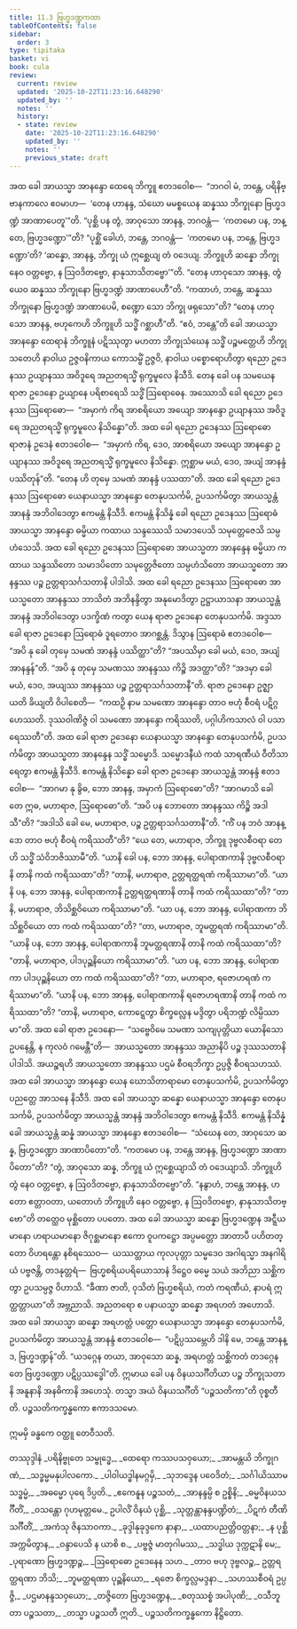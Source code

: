 ```yaml
---
title: 11.3 ဗြဟ္မဒဏ္ဍကထာ
tableOfContents: false
sidebar:
  order: 3
type: tipitaka
basket: vi
book: cula
review:
  current: review
  updated: '2025-10-22T11:23:16.648290'
  updated_by: ''
  notes: ''
  history:
  - state: review
    date: '2025-10-22T11:23:16.648290'
    updated_by: ''
    notes: ''
    previous_state: draft
---
```



<ReviewStatus review={frontmatter.review} showDetails={true} />

<HypothesisAnnotation frontmatter={frontmatter} />

<DynamicBreadcrumb />

<Division number="445" book="cula" e="ch" v="4" p="487">

<Paragraph number="2209" book="cula">
အထ ခေါ အာယသ္မာ အာနန္ဒော ထေရေ ဘိက္ခူ ဧတဒဝေါစ—  “ဘဂဝါ မံ, ဘန္တေ, ပရိနိဗ္ဗာနကာလေ ဧဝမာဟ—  ‘တေန ဟာနန္ဒ, သံဃော မမစ္စယေန ဆန္နဿ ဘိက္ခုနော ဗြဟ္မဒဏ္ဍံ အာဏာပေတူ’”တိ. “ပုစ္ဆိ ပန တွံ, အာဝုသော အာနန္ဒ, ဘဂဝန္တံ—  ‘ကတမော ပန, ဘန္တေ, ဗြဟ္မဒဏ္ဍော’”တိ? “ပုစ္ဆိံ ခေါဟံ, ဘန္တေ, ဘဂဝန္တံ—  ‘ကတမော ပန, ဘန္တေ, ဗြဟ္မဒဏ္ဍော’တိ? ‘ဆန္နော, အာနန္ဒ, ဘိက္ခု ယံ ဣစ္ဆေယျ တံ ဝဒေယျ. ဘိက္ခူဟိ ဆန္နော ဘိက္ခု နေဝ ဝတ္တဗ္ဗော, န ဩဝဒိတဗ္ဗော, နာနုသာသိတဗ္ဗော’”တိ. “တေန ဟာဝုသော အာနန္ဒ, တွံယေဝ ဆန္နဿ ဘိက္ခုနော ဗြဟ္မဒဏ္ဍံ အာဏာပေဟီ”တိ. “ကထာဟံ, ဘန္တေ, ဆန္နဿ ဘိက္ခုနော ဗြဟ္မဒဏ္ဍံ အာဏာပေမိ, စဏ္ဍော သော ဘိက္ခု ဖရုသော”တိ? “တေန ဟာဝုသော အာနန္ဒ, ဗဟုကေဟိ ဘိက္ခူဟိ သဒ္ဓိံ ဂစ္ဆာဟီ”တိ. “ဧဝံ, ဘန္တေ”တိ ခေါ အာယသ္မာ အာနန္ဒော ထေရာနံ ဘိက္ခူနံ ပဋိဿုတွာ မဟတာ ဘိက္ခုသံဃေန သဒ္ဓိံ ပဉ္စမတ္တေဟိ ဘိက္ခုသတေဟိ နာဝါယ ဥဇ္ဇဝနိကာယ ကောသမ္ဗိံ ဥဇ္ဇဝိ, နာဝါယ ပစ္စောရောဟိတွာ ရညော ဥဒေနဿ ဥယျာနဿ အဝိဒူရေ အညတရသ္မိံ ရုက္ခမူလေ နိသီဒိ. တေန ခေါ ပန သမယေန ရာဇာ ဥဒေနော ဥယျာနေ ပရိစာရေသိ သဒ္ဓိံ ဩရောဓေန. အဿောသိ ခေါ ရညော ဥဒေနဿ ဩရောဓော—  “အမှာကံ ကိရ အာစရိယော အယျော အာနန္ဒော ဥယျာနဿ အဝိဒူရေ အညတရသ္မိံ ရုက္ခမူလေ နိသိန္နော”တိ. အထ ခေါ ရညော ဥဒေနဿ ဩရောဓော ရာဇာနံ ဥဒေနံ ဧတဒဝေါစ—  “အမှာကံ ကိရ, ဒေဝ, အာစရိယော အယျော အာနန္ဒော ဥယျာနဿ အဝိဒူရေ အညတရသ္မိံ ရုက္ခမူလေ နိသိန္နော. ဣစ္ဆာမ မယံ, ဒေဝ, အယျံ အာနန္ဒံ ပဿိတုန်”တိ. “တေန ဟိ တုမှေ သမဏံ အာနန္ဒံ ပဿထာ”တိ.
</Paragraph>

<Paragraph number="2210" book="cula">
အထ ခေါ ရညော ဥဒေနဿ ဩရောဓော ယေနာယသ္မာ အာနန္ဒော တေနုပသင်္ကမိ, ဥပသင်္ကမိတွာ အာယသ္မန္တံ အာနန္ဒံ အဘိဝါဒေတွာ ဧကမန္တံ နိသီဒိ. ဧကမန္တံ နိသိန္နံ ခေါ ရညော ဥဒေနဿ ဩရောဓံ အာယသ္မာ အာနန္ဒော ဓမ္မိယာ ကထာယ သန္ဒဿေသိ သမာဒပေသိ သမုတ္တေဇေသိ သမ္ပဟံသေသိ. အထ ခေါ ရညော ဥဒေနဿ ဩရောဓော အာယသ္မတာ အာနန္ဒေန ဓမ္မိယာ ကထာယ သန္ဒဿိတော သမာဒပိတော သမုတ္တေဇိတော သမ္ပဟံသိတော အာယသ္မတော အာနန္ဒဿ ပဉ္စ ဥတ္တရာသင်္ဂသတာနိ ပါဒါသိ. အထ ခေါ ရညော ဥဒေနဿ ဩရောဓော အာယသ္မတော အာနန္ဒဿ ဘာသိတံ အဘိနန္ဒိတွာ အနုမောဒိတွာ ဥဋ္ဌာယာသနာ အာယသ္မန္တံ အာနန္ဒံ အဘိဝါဒေတွာ ပဒက္ခိဏံ ကတွာ ယေန ရာဇာ ဥဒေနော တေနုပသင်္ကမိ. အဒ္ဒသာ ခေါ ရာဇာ ဥဒေနော ဩရောဓံ ဒူရတောဝ အာဂစ္ဆန္တံ. ဒိသွာန ဩရောဓံ ဧတဒဝေါစ—  “အပိ နု ခေါ တုမှေ သမဏံ အာနန္ဒံ ပဿိတ္ထာ”တိ? “အပဿိမှာ ခေါ မယံ, ဒေဝ, အယျံ အာနန္ဒန်”တိ. “အပိ နု တုမှေ သမဏဿ အာနန္ဒဿ ကိဉ္စိ အဒတ္ထာ”တိ? “အဒမှာ ခေါ မယံ, ဒေဝ, အယျဿ အာနန္ဒဿ ပဉ္စ ဥတ္တရာသင်္ဂသတာနီ”တိ. ရာဇာ ဥဒေနော ဥဇ္ဈာယတိ ခိယျတိ ဝိပါစေတိ—  “ကထဉှိ နာမ သမဏော အာနန္ဒော တာဝ ဗဟုံ စီဝရံ ပဋိဂ္ဂဟေဿတိ. ဒုဿဝါဏိဇ္ဇံ ဝါ သမဏော အာနန္ဒော ကရိဿတိ, ပဂ္ဂါဟိကသာလံ ဝါ ပသာရေဿတီ”တိ.
</Paragraph>

<Paragraph number="2211" book="cula">
အထ ခေါ ရာဇာ ဥဒေနော ယေနာယသ္မာ အာနန္ဒော တေနုပသင်္ကမိ, ဥပသင်္ကမိတွာ အာယသ္မတာ အာနန္ဒေန သဒ္ဓိံ သမ္မောဒိ. သမ္မောဒနီယံ ကထံ သာရဏီယံ ဝီတိသာရေတွာ ဧကမန္တံ နိသီဒိ. ဧကမန္တံ နိသိန္နော ခေါ ရာဇာ ဥဒေနော အာယသ္မန္တံ အာနန္ဒံ ဧတဒဝေါစ—  “အာဂမာ နု ခွိဓ, ဘော အာနန္ဒ, အမှာကံ ဩရောဓော”တိ? “အာဂမာသိ ခေါ တေ ဣဓ, မဟာရာဇ, ဩရောဓော”တိ. “အပိ ပန ဘောတော အာနန္ဒဿ ကိဉ္စိ အဒါသီ”တိ? “အဒါသိ ခေါ မေ, မဟာရာဇ, ပဉ္စ ဥတ္တရာသင်္ဂသတာနီ”တိ. “ကိံ ပန ဘဝံ အာနန္ဒော တာဝ ဗဟုံ စီဝရံ ကရိဿတီ”တိ? “ယေ တေ, မဟာရာဇ, ဘိက္ခူ ဒုဗ္ဗလစီဝရာ တေဟိ သဒ္ဓိံ သံဝိဘဇိဿာမီ”တိ. “ယာနိ ခေါ ပန, ဘော အာနန္ဒ, ပေါရာဏကာနိ ဒုဗ္ဗလစီဝရာနိ တာနိ ကထံ ကရိဿထာ”တိ? “တာနိ, မဟာရာဇ, ဥတ္တရတ္ထရဏံ ကရိဿာမာ”တိ. “ယာနိ ပန, ဘော အာနန္ဒ, ပေါရာဏကာနိ ဥတ္တရတ္ထရဏာနိ တာနိ ကထံ ကရိဿထာ”တိ? “တာနိ, မဟာရာဇ, ဘိသိစ္ဆဝိယော ကရိဿာမာ”တိ. “ယာ ပန, ဘော အာနန္ဒ, ပေါရာဏကာ ဘိသိစ္ဆဝိယော တာ ကထံ ကရိဿထာ”တိ? “တာ, မဟာရာဇ, ဘူမတ္ထရဏံ ကရိဿာမာ”တိ. “ယာနိ ပန, ဘော အာနန္ဒ, ပေါရာဏကာနိ ဘူမတ္ထရဏာနိ တာနိ ကထံ ကရိဿထာ”တိ? “တာနိ, မဟာရာဇ, ပါဒပုဉ္ဆနိယော ကရိဿာမာ”တိ. “ယာ ပန, ဘော အာနန္ဒ, ပေါရာဏကာ ပါဒပုဉ္ဆနိယော တာ ကထံ ကရိဿထာ”တိ? “တာ, မဟာရာဇ, ရဇောဟရဏံ ကရိဿာမာ”တိ. “ယာနိ ပန, ဘော အာနန္ဒ, ပေါရာဏကာနိ ရဇောဟရဏာနိ တာနိ ကထံ ကရိဿထာ”တိ? “တာနိ, မဟာရာဇ, ကောဋ္ဋေတွာ စိက္ခလ္လေန မဒ္ဒိတွာ ပရိဘဏ္ဍံ လိမ္ပိဿာမာ”တိ.
</Paragraph>

<Paragraph number="2212" book="cula">
အထ ခေါ ရာဇာ ဥဒေနော—  “သဗ္ဗေဝိမေ သမဏာ သကျပုတ္တိယာ ယောနိသော ဥပနေန္တိ, န ကုလဝံ ဂမေန္တီ”တိ—  အာယသ္မတော အာနန္ဒဿ အညာနိပိ ပဉ္စ ဒုဿသတာနိ ပါဒါသိ. အယဉ္စရဟိ အာယသ္မတော အာနန္ဒဿ ပဌမံ စီဝရဘိက္ခာ ဥပ္ပဇ္ဇိ စီဝရသဟဿံ. အထ ခေါ အာယသ္မာ အာနန္ဒော ယေန ဃောသိတာရာမော တေနုပသင်္ကမိ, ဥပသင်္ကမိတွာ ပညတ္တေ အာသနေ နိသီဒိ. အထ ခေါ အာယသ္မာ ဆန္နော ယေနာယသ္မာ အာနန္ဒော တေနုပသင်္ကမိ, ဥပသင်္ကမိတွာ အာယသ္မန္တံ အာနန္ဒံ အဘိဝါဒေတွာ ဧကမန္တံ နိသီဒိ. ဧကမန္တံ နိသိန္နံ ခေါ အာယသ္မန္တံ ဆန္နံ အာယသ္မာ အာနန္ဒော ဧတဒဝေါစ—  “သံဃေန တေ, အာဝုသော ဆန္န, ဗြဟ္မဒဏ္ဍော အာဏာပိတော”တိ.
</Paragraph>

<Paragraph number="2213" book="cula">
“ကတမော ပန, ဘန္တေ အာနန္ဒ, ဗြဟ္မဒဏ္ဍော အာဏာပိတော”တိ? “တွံ, အာဝုသော ဆန္န, ဘိက္ခူ ယံ ဣစ္ဆေယျာသိ တံ ဝဒေယျာသိ. ဘိက္ခူဟိ တွံ နေဝ ဝတ္တဗ္ဗော, န ဩဝဒိတဗ္ဗော, နာနုသာသိတဗ္ဗော”တိ. “နနွာဟံ, ဘန္တေ အာနန္ဒ, ဟတော ဧတ္တာဝတာ, ယတောဟံ ဘိက္ခူဟိ နေဝ ဝတ္တဗ္ဗော, န ဩဝဒိတဗ္ဗော, နာနုသာသိတဗ္ဗော”တိ တတ္ထေဝ မုစ္ဆိတော ပပတော. အထ ခေါ အာယသ္မာ ဆန္နော ဗြဟ္မဒဏ္ဍေန အဋ္ဋီယမာနော ဟရာယမာနော ဇိဂုစ္ဆမာနော ဧကော ဝူပကဋ္ဌော အပ္ပမတ္တော အာတာပီ ပဟိတတ္တော ဝိဟရန္တော နစိရဿေဝ—  ယဿတ္ထာယ ကုလပုတ္တာ သမ္မဒေဝ အဂါရသ္မာ အနဂါရိယံ ပဗ္ဗဇန္တိ, တဒနုတ္တရံ—  ဗြဟ္မစရိယပရိယောသာနံ ဒိဋ္ဌေဝ ဓမ္မေ သယံ အဘိညာ သစ္ဆိကတွာ ဥပသမ္ပဇ္ဇ ဝိဟာသိ. “ခီဏာ ဇာတိ, ဝုသိတံ ဗြဟ္မစရိယံ, ကတံ ကရဏီယံ, နာပရံ ဣတ္ထတ္တာယာ”တိ အဗ္ဘညာသိ. အညတရော စ ပနာယသ္မာ ဆန္နော အရဟတံ အဟောသိ. အထ ခေါ အာယသ္မာ ဆန္နော အရဟတ္တံ ပတ္တော ယေနာယသ္မာ အာနန္ဒော တေနုပသင်္ကမိ, ဥပသင်္ကမိတွာ အာယသ္မန္တံ အာနန္ဒံ ဧတဒဝေါစ—  “ပဋိပ္ပဿမ္ဘေဟိ ဒါနိ မေ, ဘန္တေ အာနန္ဒ, ဗြဟ္မဒဏ္ဍန်”တိ. “ယဒဂ္ဂေန တယာ, အာဝုသော ဆန္န, အရဟတ္တံ သစ္ဆိကတံ တဒဂ္ဂေန တေ ဗြဟ္မဒဏ္ဍော ပဋိပ္ပဿဒ္ဓေါ”တိ. ဣမာယ ခေါ ပန ဝိနယသင်္ဂီတိယာ ပဉ္စ ဘိက္ခုသတာနိ အနူနာနိ အနဓိကာနိ အဟေသုံ. တသ္မာ အယံ ဝိနယသင်္ဂီတိ “ပဉ္စသတိကာ”တိ ဝုစ္စတီတိ.

</Paragraph>
</Division>

<Paragraph number="2214" type="center" book="cula">
ပဉ္စသတိကက္ခန္ဓကော ဧကာဒသမော.

  
ဣမမှိ ခန္ဓကေ ဝတ္ထူ တေဝီသတိ.



</Paragraph>

<Paragraph number="2215" type="center" book="cula">
တဿုဒ္ဒါနံ


</Paragraph>

<Paragraph number="2216" type="verses" book="cula">
_ပရိနိဗ္ဗုတေ သမ္ဗုဒ္ဓေ,_  
_ထေရော ကဿပသဝှယော;_  
_အာမန္တယိ ဘိက္ခုဂဏံ,_  
_သဒ္ဓမ္မမနုပါလကော._  

</Paragraph>

<Paragraph number="2217" type="verses" book="cula">
_ပါဝါယဒ္ဓါနမဂ္ဂမှိ,_  
_သုဘဒ္ဒေန ပဝေဒိတံ;_  
_သင်္ဂါယိဿာမ သဒ္ဓမ္မံ,_  
_အဓမ္မော ပုရေ ဒိပ္ပတိ._  

</Paragraph>

<Paragraph number="2218" type="verses" book="cula">
_ဧကေနူန ပဉ္စသတံ,_  
_အာနန္ဒမ္ပိ စ ဥစ္စိနိ;_  
_ဓမ္မဝိနယသင်္ဂီတိံ,_  
_ဝသန္တော ဂုဟမုတ္တမေ._  

</Paragraph>

<Paragraph number="2219" type="verses" book="cula">
ဥပါလိံ ဝိနယံ ပုစ္ဆိ,_  
_သုတ္တန္တာနန္ဒပဏ္ဍိတံ;_  
_ပိဋကံ တီဏိ သင်္ဂီတိံ,_  
_အကံသု ဇိနသာဝကာ._  

</Paragraph>

<Paragraph number="2220" type="verses" book="cula">
_ခုဒ္ဒါနုခုဒ္ဒကေ နာနာ,_  
_ယထာပညတ္တိဝတ္တနာ;_  
_န ပုစ္ဆိ အက္ကမိတွာန,_  
_ဝန္ဒာပေသိ န ယာစိ စ._  

</Paragraph>

<Paragraph number="2221" type="verses" book="cula">
_ပဗ္ဗဇ္ဇံ မာတုဂါမဿ,_  
_သဒ္ဓါယ ဒုက္ကဋာနိ မေ;_  
_ပုရာဏော ဗြဟ္မဒဏ္ဍဉ္စ,_  
_ဩရောဓော ဥဒေနေန သဟ._  

</Paragraph>

<Paragraph number="2222" type="verses" book="cula">
_တာဝ ဗဟု ဒုဗ္ဗလဉ္စ,_  
ဥတ္တရတ္ထရဏာ ဘိသိ;_  
_ဘူမတ္ထရဏာ ပုဉ္ဆနိယော,_  
_ရဇော စိက္ခလ္လမဒ္ဒနာ._  

</Paragraph>

<Paragraph number="2223" type="verses" book="cula">
_သဟဿစီဝရံ ဥပ္ပဇ္ဇိ,_  
_ပဌမာနန္ဒသဝှယော;_  
_တဇ္ဇိတော ဗြဟ္မဒဏ္ဍေန,_  
_စတုဿစ္စံ အပါပုဏိ;_  
_ဝသီဘူတာ ပဉ္စသတာ,_  
_တသ္မာ ပဉ္စသတီ ဣတိ._  


</Paragraph>

<Paragraph number="2224" type="center" book="cula">
ပဉ္စသတိကက္ခန္ဓကော နိဋ္ဌိတော.
</Paragraph>